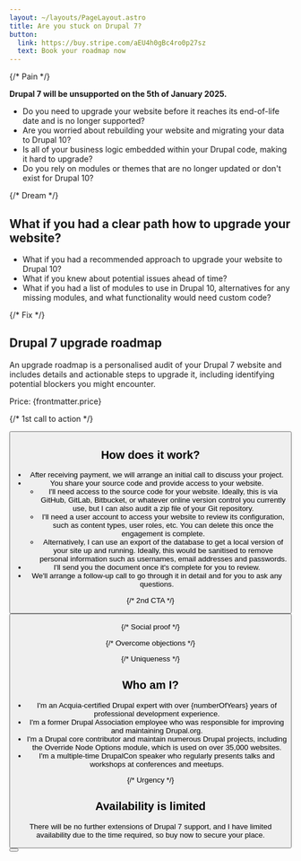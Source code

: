 ```yaml
---
layout: ~/layouts/PageLayout.astro
title: Are you stuck on Drupal 7?
button:
  link: https://buy.stripe.com/aEU4h0gBc4ro0p27sz
  text: Book your roadmap now
---
```



{/* Pain */}

**Drupal 7 will be unsupported on the 5th of January 2025.**

* Do you need to upgrade your website before it reaches its end-of-life date and is no longer supported?
* Are you worried about rebuilding your website and migrating your data to Drupal 10?
* Is all of your business logic embedded within your Drupal code, making it hard to upgrade?
* Do you rely on modules or themes that are no longer updated or don't exist for Drupal 10?

{/* Dream */}

## What if you had a clear path how to upgrade your website?

* What if you had a recommended approach to upgrade your website to Drupal 10?
* What if you knew about potential issues ahead of time?
* What if you had a list of modules to use in Drupal 10, alternatives for any missing modules, and what functionality would need custom code?

{/* Fix */}

## Drupal 7 upgrade roadmap

An upgrade roadmap is a personalised audit of your Drupal 7 website and includes details and actionable steps to upgrade it, including identifying potential blockers you might encounter.

Price: {frontmatter.price}

{/* 1st call to action */}

<Button href={frontmatter.button.link} text={frontmatter.button.text} />

## How does it work?

* After receiving payment, we will arrange an initial call to discuss your project.
* You share your source code and provide access to your website.
  * I'll need access to the source code for your website. Ideally, this is via GitHub, GitLab, Bitbucket, or whatever online version control you currently use, but I can also audit a zip file of your Git repository.
  * I'll need a user account to access your website to review its configuration, such as content types, user roles, etc. You can delete this once the engagement is complete.
  * Alternatively, I can use an export of the database to get a local version of your site up and running. Ideally, this would be sanitised to remove personal information such as usernames, email addresses and passwords.
* I'll send you the document once it's complete for you to review.
* We'll arrange a follow-up call to go through it in detail and for you to ask any questions.

{/* 2nd CTA */}

<Button href={frontmatter.button.link} text={frontmatter.button.text} />

{/* Social proof */}

<Testimonials names={frontmatter.testimonials} />

{/* Overcome objections */}

{/* Uniqueness */}

## Who am I?

* I'm an Acquia-certified Drupal expert with over {numberOfYears} years of professional development experience.
* I'm a former Drupal Association employee who was responsible for improving and maintaining Drupal.org.
* I'm a Drupal core contributor and maintain numerous Drupal projects, including the Override Node Options module, which is used on over 35,000 websites.
* I'm a multiple-time DrupalCon speaker who regularly presents talks and workshops at conferences and meetups.

{/* Urgency */}

## Availability is limited

There will be no further extensions of Drupal 7 support, and I have limited availability due to the time required, so buy now to secure your place.

<Button href={frontmatter.button.link} text={frontmatter.button.text} />
